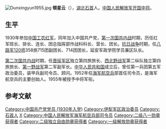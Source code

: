 [[File:Dunxingyun1955.jpg|thumb]]
'''顿星云'''（{{bd|1912年||1985年|CatIdx=D}}），[[湖北|湖北]][[石首|石首]]人。[[中国人民解放军中将|中国人民解放军开国中将]]。

== 生平 ==
1930年参加[[中国工农红军|中国工农红军]]，同年加入中国共产党，[[第一次国共内战|第一次国共内战]]时期，历任红军班长、排长、连长、团总指挥部作战科科长、营长、团长。[[抗日战争|抗日战争]]时期，任[[八路军|八路军]][[120师|120师]]358旅715团副团长、714团团长，延安军政学院学员兼区队长。

[[第二次国共内战|第二次国共内战]]时期，任[[晋绥军区|晋绥军区]]独立第四旅旅长、[[西北野战军|西北野战军]]第二纵队独立第四旅旅长、[[第一野战军|第一野战军]]第二军副军长。[[中华人民共和国|中华人民共和国]]成立后，曾任第一兵团第五军政治委员，装甲兵副司令员、顾问。1952年任[[海军航空兵|海军航空兵]]部首任司令员，是海军航空兵的主要创始人。1955年被授予中将军衔。 

==参考文献==
{{reflist}}

{{中國人民解放軍開國中將}}
{{DEFAULTSORT:Dun}}
[[Category:中国共产党党员_(1930年入党)|Category:中国共产党党员 (1930年入党)]]
[[Category:伊犁军区政治委员|Category:伊犁军区政治委员]]
[[Category:石首人|Category:石首人]]
[[Category:顿姓|X]]
[[Category:中国人民解放军海军航空兵部司令员|Category:中国人民解放军海军航空兵部司令员]]
[[Category:二级八一勋章获得者|Category:二级八一勋章获得者]]
[[Category:二级独立自由勋章获得者|Category:二级独立自由勋章获得者]]
[[Category:一级解放勋章获得者|Category:一级解放勋章获得者]]